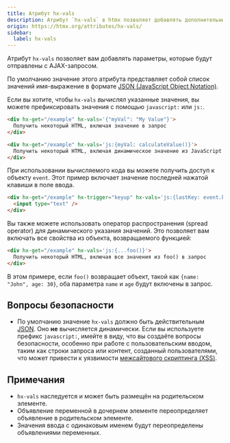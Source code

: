 ```yaml
---
title: Атрибут hx-vals
description: Атрибут `hx-vals` в htmx позволяет добавлять дополнительные параметры, которые будут отправлены с AJAX-запросом.
origin: https://htmx.org/attributes/hx-vals/
sidebar:
  label: hx-vals
---
```


Атрибут `hx-vals` позволяет вам добавлять параметры, которые будут отправлены с AJAX-запросом.

По умолчанию значение этого атрибута представляет собой список значений имя-выражение в формате [JSON (JavaScript Object Notation)](https://www.json.org/json-en.html).

Если вы хотите, чтобы `hx-vals` *вычислял* указанные значения, вы можете префиксировать значения с помощью `javascript:` или `js:`.

```html wrap
<div hx-get="/example" hx-vals='{"myVal": "My Value"}'>
  Получить некоторый HTML, включая значение в запрос
</div>

<div hx-get="/example" hx-vals='js:{myVal: calculateValue()}'>
  Получить некоторый HTML, включая динамическое значение из JavaScript в запрос
</div>
```

При использовании вычисляемого кода вы можете получить доступ к объекту `event`. Этот пример включает значение последней нажатой клавиши в поле ввода.

```html wrap
<div hx-get="/example" hx-trigger="keyup" hx-vals='js:{lastKey: event.key}'>
  <input type="text" />
</div>
```

Вы также можете использовать оператор распространения (spread operator) для динамического указания значений. Это позволяет вам включать все свойства из объекта, возвращаемого функцией:

```html wrap
<div hx-get="/example" hx-vals='js:{...foo()}'>
  Получить некоторый HTML, включая все значения из foo() в запрос
</div>
```

В этом примере, если `foo()` возвращает объект, такой как `{name: "John", age: 30}`, оба параметра `name` и `age` будут включены в запрос.

## Вопросы безопасности

* По умолчанию значение `hx-vals` должно быть действительным [JSON](https://developer.mozilla.org/ru/docs/Glossary/JSON).
  Оно **не** вычисляется динамически. Если вы используете префикс `javascript:`, имейте в виду, что вы создаёте вопросы безопасности, особенно при работе с пользовательским вводом, таким как строки запроса или контент, созданный пользователями, что может привести к уязвимости [межсайтового скриптинга (XSS)](https://owasp.org/www-community/attacks/xss/).

## Примечания

* `hx-vals` наследуется и может быть размещён на родительском элементе.
* Объявление переменной в дочернем элементе переопределяет объявление в родительском элементе.
* Значения ввода с одинаковым именем будут переопределены объявлениями переменных.
